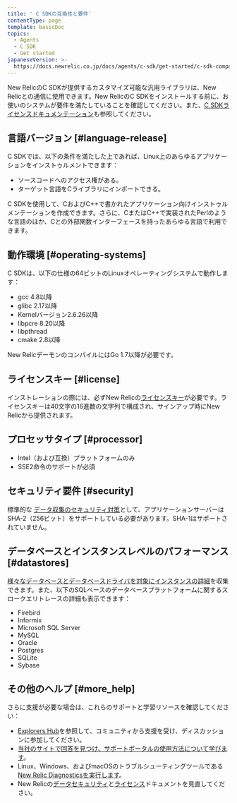 ```yaml
---
title: ' C SDKの互換性と要件'
contentType: page
template: basicDoc
topics:
  - Agents
  - C SDK
  - Get started
japaneseVersion: >-
  https://docs.newrelic.co.jp/docs/agents/c-sdk/get-started/c-sdk-compatibility-requirements
---
```


New RelicのC SDKが提供するカスタマイズ可能な汎用ライブラリは、New Relicとの通信に使用できます。New RelicのC SDKをインストールする前に、お使いのシステムが要件を満たしていることを確認してください。また、[C SDKライセンスドキュメンテーション](/docs/c-sdk-licenses)も参照してください。

## 言語バージョン [#language-release]

C SDKでは、以下の条件を満たした上であれば、Linux上のあらゆるアプリケーションをインストゥルメントできます：

* ソースコードへのアクセス権がある。
* ターゲット言語をCライブラリにインポートできる。

C SDKを使用して、CおよびC++で書かれたアプリケーション向けインストゥルメンテーションを作成できます。さらに、CまたはC++で実装されたPerlのような言語のほか、Cとの外部関数インターフェースを持ったあらゆる言語で利用できます。

## 動作環境 [#operating-systems]

C SDKは、以下の仕様の64ビットのLinuxオペレーティングシステムで動作します：

* gcc 4.8以降
* glibc 2.17以降
* Kernelバージョン2.6.26以降
* libpcre 8.20以降
* libpthread
* cmake 2.8以降

New RelicデーモンのコンパイルにはGo 1.7以降が必要です。

## ライセンスキー [#license]

インストレーションの際には、必ずNew Relicの[ライセンスキー](/docs/accounts-partnerships/install-new-relic/account-setup/license-key)が必要です。ライセンスキーは40文字の16進数の文字列で構成され、サインアップ時にNew Relicから提供されます。

## プロセッサタイプ [#processor]

* Intel（および互換）プラットフォームのみ
* SSE2命令のサポートが必須

## セキュリティ要件 [#security]

標準的な [データ収集のセキュリティ対策](/docs/accounts-partnerships/new-relic-security/security/data-security)として、アプリケーションサーバーはSHA-2（256ビット）をサポートしている必要があります。SHA-1はサポートされていません。

## データベースとインスタンスレベルのパフォーマンス [#datastores]

[様々なデータベースとデータベースドライバを対象にインスタンスの詳細](/docs/apm/applications-menu/features/analyze-database-instance-level-performance-issues)を収集できます。また、以下のSQLベースのデータベースプラットフォームに関するスロークエリトレースの詳細も表示できます：

* Firebird
* Informix
* Microsoft SQL Server
* MySQL
* Oracle
* Postgres
* SQLite
* Sybase

## その他のヘルプ [#more_help]

さらに支援が必要な場合は、これらのサポートと学習リソースを確認してください：

* [Explorers Hub](https://discuss.newrelic.com/)を参照して、コミュニティから支援を受け、ディスカッションに参加してください。
* [当社のサイトで回答を見つけ、サポートポータルの使用方法について学びます](/docs/using-new-relic/welcome-new-relic/get-started/find-help-use-support-portal)。
* Linux、Windows、およびmacOSのトラブルシューティングツールである[New Relic Diagnosticsを実行します](/docs/using-new-relic/cross-product-functions/troubleshooting/new-relic-diagnostics)。
* New Relicの[データセキュリティ](/docs/security)と[ライセンス](/docs/licenses)ドキュメントを見直してください。
